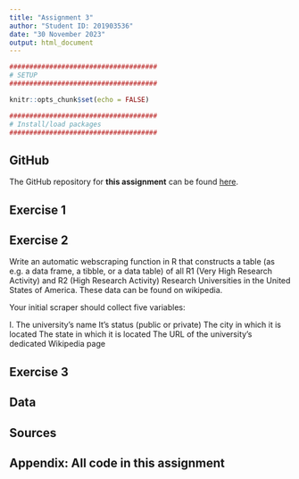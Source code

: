 ```yaml
---
title: "Assignment 3"
author: "Student ID: 201903536"
date: "30 November 2023"
output: html_document
---
```


```r
#####################################
# SETUP
#####################################

knitr::opts_chunk$set(echo = FALSE) 

#####################################
# Install/load packages
#####################################


```


## GitHub

The GitHub repository for **this assignment** can be found [here](https://github.com/emmi3105/472_assignment3).


## Exercise 1


## Exercise 2

Write an automatic webscraping function in R that constructs a table (as e.g. a data frame, a tibble, or a data table) of all R1 (Very High Research Activity) and R2 (High Research Activity) Research Universities in the United States of America. These data can be found on wikipedia.

Your initial scraper should collect five variables:

I. The university’s name
It’s status (public or private)
The city in which it is located
The state in which it is located
The URL of the university’s dedicated Wikipedia page


## Exercise 3



## Data



## Sources



## Appendix: All code in this assignment

```r


```

